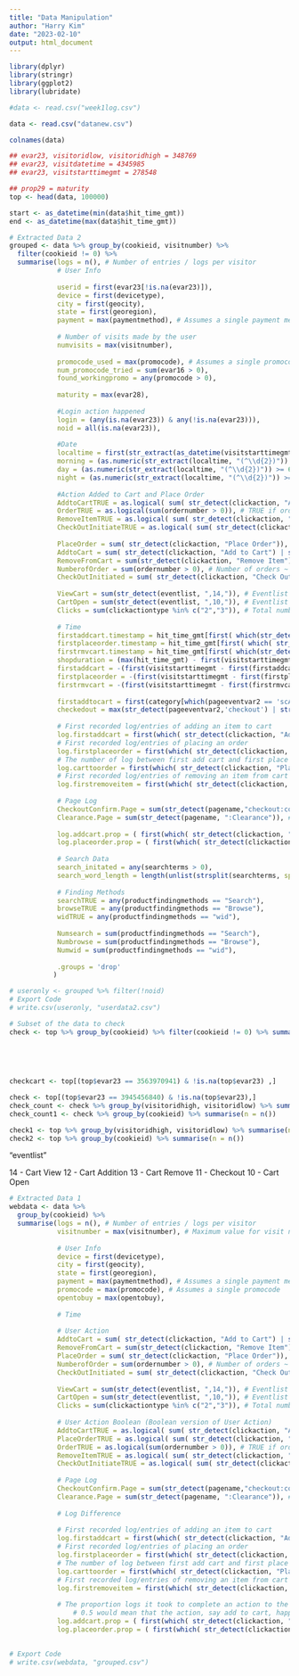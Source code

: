---
title: "Data Manipulation"
author: "Harry Kim"
date: "2023-02-10"
output: html_document
---

```{r}
library(dplyr)
library(stringr)
library(ggplot2)
library(lubridate)
```

```{r}
#data <- read.csv("week1log.csv")
```

```{r}
data <- read.csv("datanew.csv")
```

```{r}
colnames(data)
```

```{r}
## evar23, visitoridlow, visitoridhigh = 348769
## evar23, visitdatetime = 4345985
## evar23, visitstarttimegmt = 278548

## prop29 = maturity
top <- head(data, 100000)
```

```{r}
start <- as_datetime(min(data$hit_time_gmt))
end <- as_datetime(max(data$hit_time_gmt))
```

```{r}
# Extracted Data 2
grouped <- data %>% group_by(cookieid, visitnumber) %>%
  filter(cookieid != 0) %>%
  summarise(logs = n(), # Number of entries / logs per visitor
            # User Info
            
            userid = first(evar23[!is.na(evar23)]),
            device = first(devicetype),
            city = first(geocity),
            state = first(georegion),
            payment = max(paymentmethod), # Assumes a single payment method
            
            # Number of visits made by the user
            numvisits = max(visitnumber),
            
            promocode_used = max(promocode), # Assumes a single promocode
            num_promocode_tried = sum(evar16 > 0),
            found_workingpromo = any(promocode > 0),
            
            maturity = max(evar28),
            
            #Login action happened
            login = (any(is.na(evar23)) & any(!is.na(evar23))),
            noid = all(is.na(evar23)),
            
            #Date
            localtime = first(str_extract(as_datetime(visitstarttimegmt), "(\\d{2}:\\d{2}:\\d{2})")),
            morning = (as.numeric(str_extract(localtime, "(^\\d{2})")) >= 0 & as.numeric(str_extract(localtime, "(^\\d{2})")) < 6),
            day = (as.numeric(str_extract(localtime, "(^\\d{2})")) >= 6 & as.numeric(str_extract(localtime, "(^\\d{2})")) < 18),
            night = (as.numeric(str_extract(localtime, "(^\\d{2})")) >= 18 & as.numeric(str_extract(localtime, "(^\\d{2})")) < 24),
            
            #Action Added to Cart and Place Order
            AddtoCartTRUE = as.logical( sum( str_detect(clickaction, "Add to Cart") | str_detect(eventlist, ",12,")) ),
            OrderTRUE = as.logical(sum(ordernumber > 0)), # TRUE if ordered FALSE else
            RemoveItemTRUE = as.logical( sum( str_detect(clickaction, "Remove Item") | str_detect(eventlist, ",13,")) ),
            CheckOutInitiateTRUE = as.logical( sum( str_detect(clickaction, "Check Out Now") | str_detect(eventlist, ",11,")) ),
            
            PlaceOrder = sum( str_detect(clickaction, "Place Order")),
            AddtoCart = sum( str_detect(clickaction, "Add to Cart") | str_detect(eventlist, ",12,")),
            RemoveFromCart = sum(str_detect(clickaction, "Remove Item") | str_detect(eventlist, ",13,")),
            NumberofOrder = sum(ordernumber > 0), # Number of orders ~ Number of Order Numbers
            CheckOutInitiated = sum( str_detect(clickaction, "Check Out Now") | str_detect(eventlist, ",11,")),
            
            ViewCart = sum(str_detect(eventlist, ",14,")), # Eventlist view cart
            CartOpen = sum(str_detect(eventlist, ",10,")), # Eventlist cart open
            Clicks = sum(clickactiontype %in% c("2","3")), # Total number of clicks made
            
            # Time
            firstaddcart.timestamp = hit_time_gmt[first( which(str_detect(clickaction, "Add to Cart") | str_detect(eventlist, ",12,")))],
            firstplaceorder.timestamp = hit_time_gmt[first( which( str_detect(clickaction, "Place Order") ))],
            firstrmvcart.timestamp = hit_time_gmt[first( which(str_detect(clickaction, "Remove Item") | str_detect(eventlist, ",13,") ))],
            shopduration = (max(hit_time_gmt) - first(visitstarttimegmt)),
            firstaddcart = -(first(visitstarttimegmt - first(firstaddcart.timestamp))),
            firstplaceorder = -(first(visitstarttimegmt - first(firstplaceorder.timestamp))),
            firstrmvcart = -(first(visitstarttimegmt - first(firstrmvcart.timestamp))),
          
            firstaddtocart = first(category[which(pageeventvar2 == 'scAddPDP')-1]),
            checkedout = max(str_detect(pageeventvar2,'checkout') | str_detect(pageeventvar2,'Checkout')),
            
            # First recorded log/entries of adding an item to cart
            log.firstaddcart = first(which( str_detect(clickaction, "Add to Cart") | str_detect(eventlist, ",12,") )),
            # First recorded log/entries of placing an order
            log.firstplaceorder = first(which( str_detect(clickaction, "Place Order") | str_detect(eventlist, ",11,") )),
            # The number of log between first add cart and first place order
            log.carttoorder = first(which( str_detect(clickaction, "Place Order") | str_detect(eventlist, ",11,") )) - first(which( str_detect(clickaction, "Add to Cart") | str_detect(eventlist, ",12,") )),
            # First recorded log/entries of removing an item from cart
            log.firstremoveitem = first(which( str_detect(clickaction, "Remove Item") | str_detect(eventlist, ",13,"))),
            
            # Page Log
            CheckoutConfirm.Page = sum(str_detect(pagename,"checkout:confirmation")), # checks if checkout confirmation page was visted
            Clearance.Page = sum(str_detect(pagename, ":Clearance")), # Checks if the clearance page was visited
            
            log.addcart.prop = ( first(which( str_detect(clickaction, "Add to Cart") | str_detect(eventlist, ",12,") )) / n() ),
            log.placeorder.prop = ( first(which( str_detect(clickaction, "Place Order") | str_detect(eventlist, ",11,") )) / n() ),
            
            # Search Data
            search_initated = any(searchterms > 0),
            search_word_length = length(unlist(strsplit(searchterms, split = ""))),
            
            # Finding Methods
            searchTRUE = any(productfindingmethods == "Search"),
            browseTRUE = any(productfindingmethods == "Browse"),
            widTRUE = any(productfindingmethods == "wid"),
            
            Numsearch = sum(productfindingmethods == "Search"),
            Numbrowse = sum(productfindingmethods == "Browse"),
            Numwid = sum(productfindingmethods == "wid"),
           
            .groups = 'drop'
           )
```

```{r}
# useronly <- grouped %>% filter(!noid)
# Export Code
# write.csv(useronly, "userdata2.csv")
```


```{r}
# Subset of the data to check
check <- top %>% group_by(cookieid) %>% filter(cookieid != 0) %>% summarise(unique = length(unique(visitnumber)),
                                                                            userid = max(evar23),
                                                                                   searchTRUE = any(productfindingmethods == "Search"),
                                                                                    browseTRUE = any(productfindingmethods == "Browse"),
                                                                                    widTRUE = any(productfindingmethods == "wid"))

checkcart <- top[(top$evar23 == 3563970941) & !is.na(top$evar23) ,]

check <- top[(top$evar23 == 3945456840) & !is.na(top$evar23),]
check_count <- check %>% group_by(visitoridhigh, visitoridlow) %>% summarise(n = n())
check_count1 <- check %>% group_by(cookieid) %>% summarise(n = n())

check1 <- top %>% group_by(visitoridhigh, visitoridlow) %>% summarise(n = n())
check2 <- top %>% group_by(cookieid) %>% summarise(n = n())
```


"eventlist"

14 - Cart View
12 - Cart Addition
13 - Cart Remove
11 - Checkout
10 - Cart Open

```{r}
# Extracted Data 1
webdata <- data %>% 
  group_by(cookieid) %>% 
  summarise(logs = n(), # Number of entries / logs per visitor
            visitnumber = max(visitnumber), # Maximum value for visit number
           
            # User Info
            device = first(devicetype),
            city = first(geocity),
            state = first(georegion),
            payment = max(paymentmethod), # Assumes a single payment method 
            promocode = max(promocode), # Assumes a single promocode
            opentobuy = max(opentobuy),
            
            # Time
            
            # User Action                                                           
            AddtoCart = sum( str_detect(clickaction, "Add to Cart") | str_detect(eventlist, ",12,")),
            RemoveFromCart = sum(str_detect(clickaction, "Remove Item") | str_detect(eventlist, ",13,")),
            PlaceOrder = sum( str_detect(clickaction, "Place Order")),
            NumberofOrder = sum(ordernumber > 0), # Number of orders ~ Number of Order Numbers
            CheckOutInitiated = sum( str_detect(clickaction, "Check Out Now") | str_detect(eventlist, ",11,")),
            
            ViewCart = sum(str_detect(eventlist, ",14,")), # Eventlist view cart
            CartOpen = sum(str_detect(eventlist, ",10,")), # Eventlist cart open
            Clicks = sum(clickactiontype %in% c("2","3")), # Total number of clicks made
                                                                       
            # User Action Boolean (Boolean version of User Action)                                                           
            AddtoCartTRUE = as.logical( sum( str_detect(clickaction, "Add to Cart") | str_detect(eventlist, ",12,")) ),
            PlaceOrderTRUE = as.logical( sum( str_detect(clickaction, "Place Order"))),
            OrderTRUE = as.logical(sum(ordernumber > 0)), # TRUE if ordered FALSE else
            RemoveItemTRUE = as.logical( sum( str_detect(clickaction, "Remove Item") | str_detect(eventlist, ",13,")) ),
            CheckOutInitiateTRUE = as.logical( sum( str_detect(clickaction, "Check Out Now") | str_detect(eventlist, ",11,")) ),
            
            # Page Log
            CheckoutConfirm.Page = sum(str_detect(pagename,"checkout:confirmation")), # checks if checkout confirmation page was visted
            Clearance.Page = sum(str_detect(pagename, ":Clearance")), # Checks if the clearance page was visited
            
            # Log Difference
            
            # First recorded log/entries of adding an item to cart
            log.firstaddcart = first(which( str_detect(clickaction, "Add to Cart") | str_detect(eventlist, ",12,") )),
            # First recorded log/entries of placing an order
            log.firstplaceorder = first(which( str_detect(clickaction, "Place Order") | str_detect(eventlist, ",11,") )),
            # The number of log between first add cart and first place order
            log.carttoorder = first(which( str_detect(clickaction, "Place Order") | str_detect(eventlist, ",11,") )) - first(which( str_detect(clickaction, "Add to Cart") | str_detect(eventlist, ",12,") )),
            # First recorded log/entries of removing an item from cart
            log.firstremoveitem = first(which( str_detect(clickaction, "Remove Item") | str_detect(eventlist, ",13,"))),
            
            # The proportion logs it took to complete an action to the total number of logs
                # 0.5 would mean that the action, say add to cart, happened during the middle of their stay.
            log.addcart.prop = ( first(which( str_detect(clickaction, "Add to Cart") | str_detect(eventlist, ",12,") )) / n() ),
            log.placeorder.prop = ( first(which( str_detect(clickaction, "Place Order") | str_detect(eventlist, ",11,") )) / n() ))
            
```

```{r}
# Export Code
# write.csv(webdata, "grouped.csv")
```

